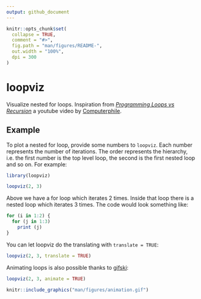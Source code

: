 ```yaml
---
output: github_document
---
```


<!-- README.md is generated from README.Rmd. Please edit that file -->

```r
knitr::opts_chunk$set(
  collapse = TRUE,
  comment = "#>",
  fig.path = "man/figures/README-",
  out.width = "100%",
  dpi = 300
)
```

# loopviz

<!-- badges: start -->
<!-- badges: end -->

Visualize nested for loops. Inspiration from [_Programming Loops vs Recursion_](https://www.youtube.com/watch?v=HXNhEYqFo0o) a youtube video by [Computerphile](https://www.youtube.com/channel/UC9-y-6csu5WGm29I7JiwpnA).

## Example

To plot a nested for loop, provide some numbers to `loopviz`. Each number represents the number of iterations. The order represents the hierarchy, i.e. the first number is the top level loop, the second is the first nested loop and so on. For example:

```r
library(loopviz)

loopviz(2, 3)
```

Above we have a for loop which iterates 2 times. Inside that loop there is a nested loop which iterates 3 times. The code would look something like:

```r
for (i in 1:2) {
  for (j in 1:3)
    print (j)
}
```

You can let loopviz do the translating with `translate = TRUE`:

```r
loopviz(2, 3, translate = TRUE)
```

Animating loops is also possible thanks to [gifski](https://github.com/r-rust/gifski):

```r
loopviz(2, 3, animate = TRUE)
```

```r
knitr::include_graphics("man/figures/animation.gif")
```
